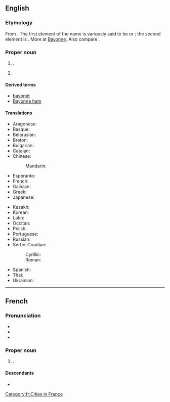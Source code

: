 ==English==
{{wikipedia}}

===Etymology===
From {{etyl|fr|en}}. The first element of the name is variously said to be {{etyl|eu|en}} or {{etyl|la|en}}; the second element is {{etyl|eu|en}} {{m|en|on||good}}.  More at [[w:Bayonne#Etymology|Bayonne]].  Also compare {{cog|la|baia}}.

===Proper noun===
{{en-proper noun}}

# {{place|en|city/and/commune|in southwestern|c/France}}.
# {{place|en|city|co/Hudson County|s/New Jersey|c/USA}}

====Derived terms====
* [[bayonet]]
* [[Bayonne ham]]

====Translations====
{{trans-top|city and commune of southwest France}}
* Aragonese: {{t|an|Bayona|f}}
* Basque: {{t+|eu|Baiona}}
* Belarusian: {{t|be|Баёна|f}}
* Breton: {{t|br|Baiona|f}}
* Bulgarian: {{t|bg|Байо̀н|m}}
* Catalan: {{t+|ca|Baiona|f}}
* Chinese:
*: Mandarin: {{t+|cmn|巴约讷|tr=Bāyuēnè}}
* Esperanto: {{t|eo|Bajono}}
* French: {{t+|fr|Bayonne|m}}
* Galician: {{t+|gl|Baiona|f}}
* Greek: {{t|el|Μπαγιόν}}
* Japanese: {{t|ja|バイヨンヌ|tr=Baiyon'nu}}
{{trans-mid}}
* Kazakh: {{t|kk|Байонна}}
* Korean: {{t|ko|바욘}}
* Latin: {{t|la|Baiona|f}}
* Occitan: {{t|oc|Baiona|f}}
* Polish: {{t+|pl|Bajonna|f}}
* Portuguese: {{t|pt|Baiona|f}}
* Russian: {{t+|ru|Байо́нна|f}}
* Serbo-Croatian:
*: Cyrillic: {{t|sh|Бајон|m}}
*: Roman: {{t|sh|Bajon|m}}
* Spanish: {{t+|es|Bayona|f}}
* Thai: {{t|th|บายอน|tr=baai on}}
* Ukrainian: {{t|uk|Байо́нна|f}}
{{trans-bottom}}

{{topics|en|Cities in France|Cities in the United States}}

----

==French==

===Pronunciation===
* {{fr-IPA|Baillonne}}
* {{audio|fr|Fr-Paris--Bayonne.ogg|Audio (Paris)}}
* {{audio|fr|Fr-Bayonne.ogg|Audio}}

===Proper noun===
{{fr-proper noun}}

# {{place|fr|city/commune|in southwestern|c/France}}.

====Descendants====
* {{desc|gl|Baiona}}

[[Category:fr:Cities in France]]